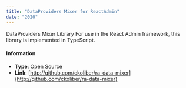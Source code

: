 ```yaml
---
title: "DataProviders Mixer for ReactAdmin"
date: "2020"
---
```


DataProviders Mixer Library For use in the React Admin framework, this library is implemented in TypeScript.

#### Information

-   **Type**: Open Source
-   **Link**: [http://github.com/ckoliber/ra-data-mixer](http://github.com/ckoliber/ra-data-mixer)
